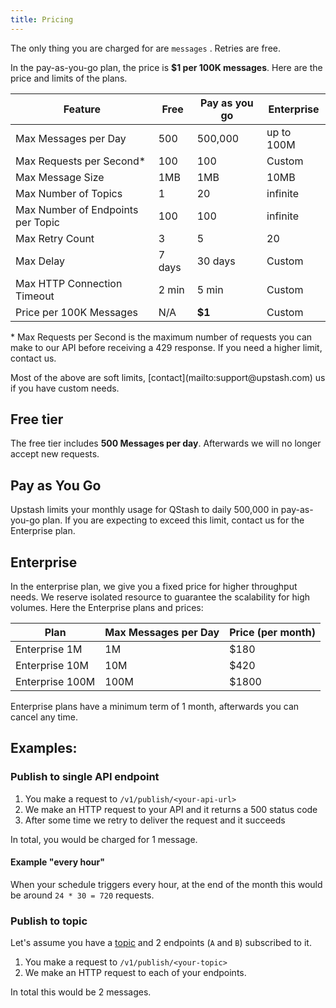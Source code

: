 ```yaml
---
title: Pricing
---
```


The only thing you are charged for are `messages` . Retries are free.

In the pay-as-you-go plan, the price is **\$1 per 100K messages**. Here are the
price and limits of the plans.

| Feature                           | Free   | Pay as you go | Enterprise |
| --------------------------------- | ------ | ------------- | ---------- |
| Max Messages per Day              | 500    | 500,000       | up to 100M |
| Max Requests per Second\*         | 100    | 100           | Custom     |
| Max Message Size                  | 1MB    | 1MB           | 10MB       |
| Max Number of Topics              | 1      | 20            | infinite   |
| Max Number of Endpoints per Topic | 100    | 100           | infinite   |
| Max Retry Count                   | 3      | 5             | 20         |
| Max Delay                         | 7 days | 30 days       | Custom     |
| Max HTTP Connection Timeout       | 2 min  | 5 min         | Custom     |
| Price per 100K Messages           | N/A    | **\$1**        | Custom     |

\* Max Requests per Second is the maximum number of requests you can make to our
API before receiving a 429 response. If you need a higher limit, contact us.

<Note>
  Most of the above are soft limits, [contact](mailto:support@upstash.com) us if
  you have custom needs.
</Note>

## Free tier

The free tier includes **500 Messages per day**. Afterwards we will no longer
accept new requests.

## Pay as You Go

Upstash limits your monthly usage for QStash to daily 500,000 in pay-as-you-go
plan. If you are expecting to exceed this limit, contact us for the Enterprise
plan.

## Enterprise

In the enterprise plan, we give you a fixed price for higher throughput needs.
We reserve isolated resource to guarantee the scalability for high volumes. Here
the Enterprise plans and prices:

| Plan            | Max Messages per Day | Price (per month) |
| --------------- | -------------------- | ----------------- |
| Enterprise 1M   | 1M                   | $180              |
| Enterprise 10M  | 10M                  | $420              |
| Enterprise 100M | 100M                 | $1800             |

<Note>
  Enterprise plans have a minimum term of 1 month, afterwards you can cancel any
  time.
</Note>

## Examples:

### Publish to single API endpoint

1. You make a request to `/v1/publish/<your-api-url>`
2. We make an HTTP request to your API and it returns a 500 status code
3. After some time we retry to deliver the request and it succeeds

In total, you would be charged for 1 message.

#### Example "every hour"

When your schedule triggers every hour, at the end of the month this would be
around `24 * 30 = 720` requests.

### Publish to topic

Let's assume you have a [topic](/qstash/features/topics) and 2 endpoints (`A`
and `B`) subscribed to it.

1. You make a request to `/v1/publish/<your-topic>`
2. We make an HTTP request to each of your endpoints.

In total this would be 2 messages.
